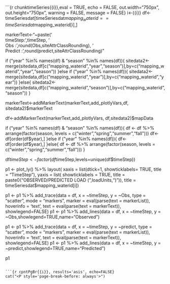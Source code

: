 ```{r chunktimeSeries{{i}},eval = TRUE, echo = FALSE, out.width="750px", out.height="750px", warning = FALSE, message = FALSE}
i<-{{i}}
df<-timeSeriesdat[timeSeriesdat$mapping_waterid==timeSeriesdat$mapping_waterid[i],]



markerText<-"~paste('</br> timeStep: ',timeStep,
            '</br> Obs :',round(Obs,siteAttrClassRounding),
      '</br> Predict :',round(predict,siteAttrClassRounding)"
      
if ("year" %in% names(df) & "season" %in% names(df)){
  sitedata2<-merge(sitedata,df[c("mapping_waterid","year","season")],by=c("mapping_waterid","year","season"))
}else if ("year" %in% names(df)){
  sitedata2<-merge(sitedata,df[c("mapping_waterid","year")],by=c("mapping_waterid","year"))
}else{
  sitedata2<-merge(sitedata,df[c("mapping_waterid","season")],by=c("mapping_waterid","season"))
}


markerText<-addMarkerText(markerText,add_plotlyVars,df, sitedata2)$markerText


df<-addMarkerText(markerText,add_plotlyVars, df,sitedata2)$mapData

if ("year" %in% names(df) & "season" %in% names(df)){
  df <- df %>% 
    arrange(factor(season, levels = c("winter","spring","summer","fall")))
  df<-df[order(df$year),]
}else if ("year" %in% names(df)){
  df<-df[order(df$year),]
}else{
  df <- df %>% 
    arrange(factor(season, levels = c("winter","spring","summer","fall")))
}


df$timeStep<-factor(df$timeStep,levels=unique(df$timeStep))

p1 <- plot_ly() %>%
  layout(
    xaxis = list(dtick=1,
      showticklabels= TRUE,
      title = "TimeStep"),
    yaxis = list(
      showticklabels = TRUE,
      title = paste0("OBSERVED/PREDICTED LOAD (",loadUnits,")")),
    title = timeSeriesdat$mapping_waterid[i])

p1 <- p1 %>% add_trace(data = df, x = ~timeStep, y = ~Obs,
                       type = "scatter",
                       mode = "markers",
                       marker = eval(parse(text = markerList)),
                       hoverinfo = 'text',
                       text = eval(parse(text = markerText)),
                       showlegend=FALSE)
p1 <- p1 %>% add_lines(data = df, x = ~timeStep, y = ~Obs,showlegend=TRUE,name="Observed")


p1 <- p1 %>% add_trace(data = df, x = ~timeStep, y = ~predict,
                       type = "scatter",
                       mode = "markers",
                       marker = eval(parse(text = markerList)),
                       hoverinfo = 'text',
                       text = eval(parse(text = markerText)),
                       showlegend=FALSE)
p1 <- p1 %>% add_lines(data = df, x = ~timeStep, y = ~predict,showlegend=TRUE,name="Predicted")

p1
```

```{r cpntPgBr{{i}}, results='asis', echo=FALSE}
cat("<P style='page-break-before: always'>") 
```